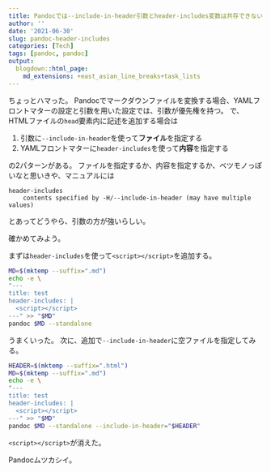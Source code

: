 ```yaml
---
title: Pandocでは--include-in-header引数とheader-includes変数は共存できない
author: ''
date: '2021-06-30'
slug: pandoc-header-includes
categories: [Tech]
tags: [pandoc, pandoc]
output:
  blogdown::html_page:
    md_extensions: +east_asian_line_breaks+task_lists
---
```


ちょっとハマった。
Pandocでマークダウンファイルを変換する場合、YAMLフロントマターの設定と引数を用いた設定では、引数が優先権を持つ。
で、HTMLファイルの`head`要素内に記述を追加する場合は

1. 引数に`--include-in-header`を使って**ファイル**を指定する
1. YAMLフロントマターに`header-includes`を使って**内容**を指定する

の2パターンがある。
ファイルを指定するか、内容を指定するか、ベツモノっぽいなと思いきや、マニュアルには

```
header-includes
    contents specified by -H/--include-in-header (may have multiple values) 
```

とあってどうやら、引数の方が強いらしい。

確かめてみよう。

まずは`header-includes`を使って`<script></script>`を追加する。

```bash
MD=$(mktemp --suffix=".md")
echo -e \
"---
title: test
header-includes: |
  <script></script>
---" >> "$MD"
pandoc $MD --standalone
```

うまくいった。
次に、追加で`--include-in-header`に空ファイルを指定してみる。

```bash
HEADER=$(mktemp --suffix=".html")
MD=$(mktemp --suffix=".md")
echo -e \
"---
title: test
header-includes: |
  <script></script>
---" >> "$MD"
pandoc $MD --standalone --include-in-header="$HEADER"
```

`<script></script>`が消えた。

Pandocムツカシイ。